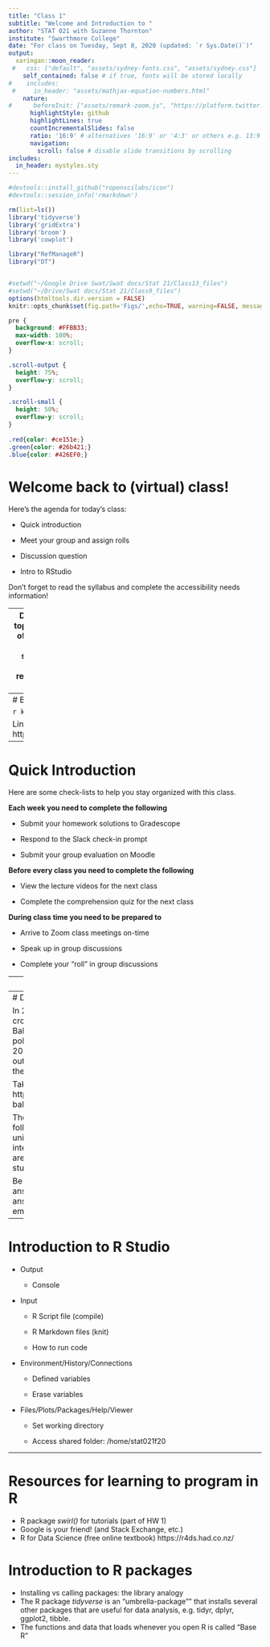 ```yaml
---
title: "Class 1"
subtitle: "Welcome and Introduction to "
author: "STAT 021 with Suzanne Thornton"
institute: "Swarthmore College"
date: "For class on Tuesday, Sept 8, 2020 (updated: `r Sys.Date()`)"
output:
  xaringan::moon_reader:
 #   css: ["default", "assets/sydney-fonts.css", "assets/sydney.css"]
    self_contained: false # if true, fonts will be stored locally
#    includes:
 #     in_header: "assets/mathjax-equation-numbers.html"
    nature:
#      beforeInit: ["assets/remark-zoom.js", "https://platform.twitter.com/widgets.js"]
      highlightStyle: github
      highlightLines: true
      countIncrementalSlides: false
      ratio: '16:9' # alternatives '16:9' or '4:3' or others e.g. 13:9
      navigation:
        scroll: false # disable slide transitions by scrolling
includes:
  in_header: mystyles.sty
---
```


```r
#devtools::install_github("ropenscilabs/icon")
#devtools::session_info('rmarkdown')

rm(list=ls())
library('tidyverse')
library('gridExtra')
library('broom')
library('cowplot')

library("RefManageR")
library("DT")


#setwd("~/Google Drive Swat/Swat docs/Stat 21/Class13_files")
#setwd("~/Drive/Swat docs/Stat 21/Class9_files")
options(htmltools.dir.version = FALSE)
knitr::opts_chunk$set(fig.path='Figs/',echo=TRUE, warning=FALSE, message=FALSE)

```

```css
pre {
  background: #FFBB33;
  max-width: 100%;
  overflow-x: scroll;
}

.scroll-output {
  height: 75%;
  overflow-y: scroll;
}

.scroll-small {
  height: 50%;
  overflow-y: scroll;
}
   
.red{color: #ce151e;}
.green{color: #26b421;}
.blue{color: #426EF0;}
```

# Welcome back to (virtual) class! 

Here's the agenda for today's class: 

- Quick introduction

- Meet your group and assign rolls 

- Discussion question 

- Intro to RStudio 



Don't forget to read the syllabus and complete the accessibility needs information! 


--
**Disclaimer:** In this class we will study real data sets across a variety of topics. Some of the topics will be personal and probably evoke some sort of emotional response. I do not expect you to be a heartless, computing machine in this class. If there is a topic we cover that is particularly sensitive to you, please feel free to bring this up in the free-response section of the comprehension quiz for that class. I will look at your responses before each class and I will do my best to accommodate your needs and address any concerns you may have in class. 


In class today, we will be referencing a study that was conducted to analyze the media response to the 2015 protests against the murder of Freddie Gray. 

---
# But first... an announcement! 

```r
knitr::include_graphics("Figs/emma-talk.png")
```

Link: http://www.swarthmore.edu/NatSci/sthornt1/Stat021/Class1_files/BENN.pdf 

---
# Quick Introduction

Here are some check-lists to help you stay organized with this class.  

**Each week you need to complete the following** 

- Submit your homework solutions to Gradescope 

- Respond to the Slack check-in prompt 

- Submit your group evaluation on Moodle


**Before every class you need to complete the following** 

- View the lecture videos for the next class

- Complete the comprehension quiz for the next class 


**During class time you need to be prepared to**

- Arrive to Zoom class meetings on-time 

- Speak up in group discussions 

- Complete your "roll" in group discussions 

---
# Meet your group! 

- Introductions: name, pronouns, location, major, year

- Assign group rolls and determine the rotation order 

  - Note-taker - this is the person creating the presentation item on the Zoom whiteboard

  - Presenter - this is the person who will report the presentation materials and general discussion

  - Recorder - this is the person who takes notes on who is in attendance, who is participating, and keeps track of the time

  - Questioner - this person will push back when the group comes to consensus too quickly, without considering a number of options or points of view

- Determine a group name to report back to the class - I'll use this to create a Slack channel for each group 

---
# Discussion Question 

In 2015, widespread protests by largely Black crowds against police brutality occurred in Baltimore after the killing of Freddie Gray by police. In an article for Linguistic Pulse in April 2015, Nic Subtirelu compared different media outlet's use of "protest" versus "riot" to describe the Baltimore protests.

Take a look at the study here:
https://linguisticpulse.com/2015/04/29/covering-baltimore-protest-or-riot/


Then, work with your group to answer the following questions
1. What are the observational units in this study? 
2. What are the variables of interest in this study and what type of variables are they? 
3. Is this an experiment or observational study?

Be prepared to report back to the class your answers. Save a text document with your group's answers to these questions to submit to me via email after class. 


---
# Introduction to R Studio  

- Output 

  - Console

- Input

  - R Script file (compile)
  
  - R Markdown files (knit)

  - How to run code 
  
- Environment/History/Connections

  - Defined variables
  
  - Erase variables

- Files/Plots/Packages/Help/Viewer
  
  - Set working directory
  
  - Access shared folder: /home/stat021f20
  
  

---
# Resources for learning to program in R 

- R package *swirl()* for tutorials (part of HW 1)
- Google is your friend! (and Stack Exchange, etc.)
- R for Data Science (free online textbook) https://r4ds.had.co.nz/


# Introduction to R packages

- Installing vs calling packages: the library analogy
- The R package *tidyverse* is an "umbrella-package"" that installs several other packages that are useful for data analysis, e.g. tidyr, dplyr, ggplot2, tibble.
- The functions and data that loads whenever you open R is called "Base R"

